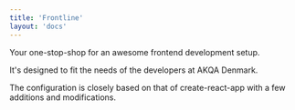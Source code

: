 ```yaml
---
title: 'Frontline'
layout: 'docs'
---
```


Your one-stop-shop for an awesome frontend development setup.

It's designed to fit the needs of the developers at AKQA Denmark.

The configuration is closely based on that of create-react-app with a few additions and modifications.




<Demo />
